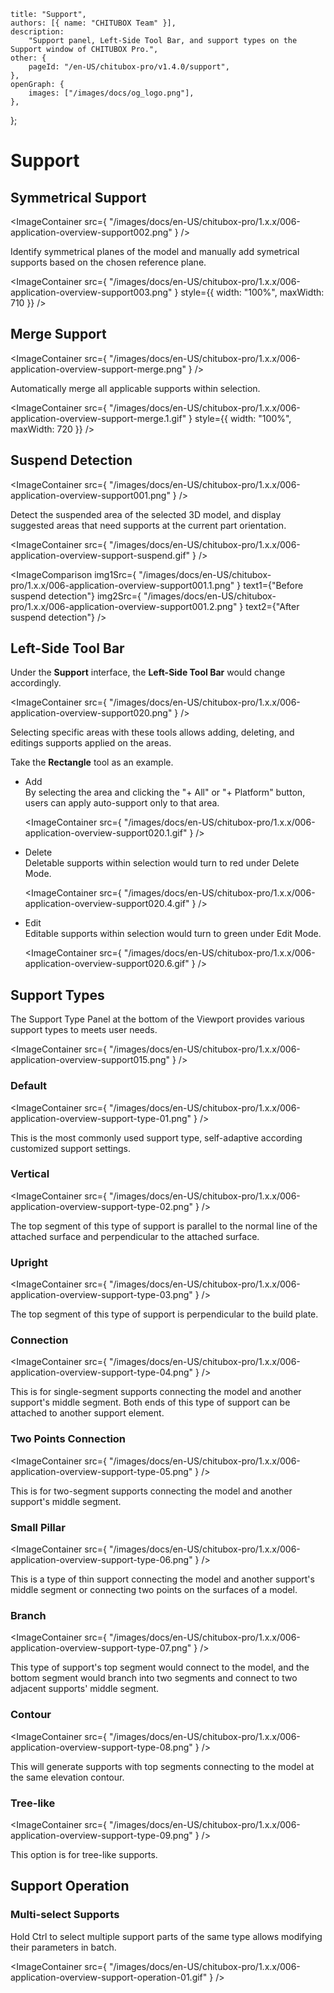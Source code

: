 	title: "Support",
	authors: [{ name: "CHITUBOX Team" }],
	description:
		"Support panel, Left-Side Tool Bar, and support types on the Support window of CHITUBOX Pro.",
	other: {
		pageId: "/en-US/chitubox-pro/v1.4.0/support",
	},
	openGraph: {
		images: ["/images/docs/og_logo.png"],
	},
};

# Support

## Symmetrical Support

<ImageContainer
	src={
		"/images/docs/en-US/chitubox-pro/1.x.x/006-application-overview-support002.png"
	}
/>

Identify symmetrical planes of the model and manually add symetrical supports based on the chosen reference plane.

<ImageContainer
	src={
		"/images/docs/en-US/chitubox-pro/1.x.x/006-application-overview-support003.png"
	}
	style={{ width: "100%", maxWidth: 710 }}
/>

## Merge Support

<ImageContainer
	src={
		"/images/docs/en-US/chitubox-pro/1.x.x/006-application-overview-support-merge.png"
	}
/>

Automatically merge all applicable supports within selection.

<ImageContainer
	src={
		"/images/docs/en-US/chitubox-pro/1.x.x/006-application-overview-support-merge.1.gif"
	}
	style={{ width: "100%", maxWidth: 720 }}
/>

## Suspend Detection

<ImageContainer
	src={
		"/images/docs/en-US/chitubox-pro/1.x.x/006-application-overview-support001.png"
	}
/>

Detect the suspended area of the selected 3D model, and display suggested areas that need supports at the current part orientation.

<ImageContainer
	src={
		"/images/docs/en-US/chitubox-pro/1.x.x/006-application-overview-support-suspend.gif"
	}
/>

<ImageComparison
	img1Src={
		"/images/docs/en-US/chitubox-pro/1.x.x/006-application-overview-support001.1.png"
	}
	text1={"Before suspend detection"}
	img2Src={
		"/images/docs/en-US/chitubox-pro/1.x.x/006-application-overview-support001.2.png"
	}
	text2={"After suspend detection"}
/>

## Left-Side Tool Bar

Under the **Support** interface, the **Left-Side Tool Bar** would change accordingly.

<ImageContainer
	src={
		"/images/docs/en-US/chitubox-pro/1.x.x/006-application-overview-support020.png"
	}
/>

Selecting specific areas with these tools allows adding, deleting, and editings supports applied on the areas.

Take the **Rectangle** tool as an example.

-   Add <br />
    By selecting the area and clicking the "+ All" or "+ Platform" button, users can apply auto-support only to that area.<br />

    <ImageContainer
    	src={
    		"/images/docs/en-US/chitubox-pro/1.x.x/006-application-overview-support020.1.gif"
    	}
    />

-   Delete <br />
    Deletable supports within selection would turn to red  under Delete Mode.<br />

    <ImageContainer
    	src={
    		"/images/docs/en-US/chitubox-pro/1.x.x/006-application-overview-support020.4.gif"
    	}
    />

-   Edit <br />
    Editable supports within selection would turn to green under Edit Mode.<br />

    <ImageContainer
    	src={
    		"/images/docs/en-US/chitubox-pro/1.x.x/006-application-overview-support020.6.gif"
    	}
    />

## Support Types

The Support Type Panel at the bottom of the Viewport provides various support types to meets user needs.

<ImageContainer
	src={
		"/images/docs/en-US/chitubox-pro/1.x.x/006-application-overview-support015.png"
	}
/>

### Default

<ImageContainer
	src={
		"/images/docs/en-US/chitubox-pro/1.x.x/006-application-overview-support-type-01.png"
	}
/>

This is the most commonly used support type, self-adaptive according customized support settings.

### Vertical

<ImageContainer
	src={
		"/images/docs/en-US/chitubox-pro/1.x.x/006-application-overview-support-type-02.png"
	}
/>

The top segment of this type of support is parallel to the normal line of the attached surface and perpendicular to the attached surface.

### Upright

<ImageContainer
	src={
		"/images/docs/en-US/chitubox-pro/1.x.x/006-application-overview-support-type-03.png"
	}
/>

The top segment of this type of support is perpendicular to the build plate.

### Connection

<ImageContainer
	src={
		"/images/docs/en-US/chitubox-pro/1.x.x/006-application-overview-support-type-04.png"
	}
/>

This is for single-segment supports connecting the model and another support's middle segment. Both ends of this type of support can be attached to another support element.

### Two Points Connection

<ImageContainer
	src={
		"/images/docs/en-US/chitubox-pro/1.x.x/006-application-overview-support-type-05.png"
	}
/>

This is for two-segment supports connecting the model and another support's middle segment.

### Small Pillar

<ImageContainer
	src={
		"/images/docs/en-US/chitubox-pro/1.x.x/006-application-overview-support-type-06.png"
	}
/>

This is a type of thin support connecting the model and another support's middle segment or connecting two points on the surfaces of a model.

### Branch

<ImageContainer
	src={
		"/images/docs/en-US/chitubox-pro/1.x.x/006-application-overview-support-type-07.png"
	}
/>

This type of support's top segment would connect to the model, and the bottom segment would branch into two segments and connect to two adjacent supports' middle segment.

### Contour

<ImageContainer
	src={
		"/images/docs/en-US/chitubox-pro/1.x.x/006-application-overview-support-type-08.png"
	}
/>

This will generate supports with top segments connecting to the model at the same elevation contour.

### Tree-like

<ImageContainer
	src={
		"/images/docs/en-US/chitubox-pro/1.x.x/006-application-overview-support-type-09.png"
	}
/>

This option is for tree-like supports.

## Support Operation

### Multi-select Supports

Hold Ctrl to select multiple support parts of the same type allows modifying their parameters in batch.

<ImageContainer
	src={
		"/images/docs/en-US/chitubox-pro/1.x.x/006-application-overview-support-operation-01.gif"
	}
/>
